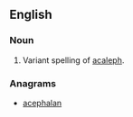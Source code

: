 ==English==

===Noun===
{{head|en|noun}}

# Variant spelling of [[acaleph]].

===Anagrams===
* [[acephalan#English|acephalan]]